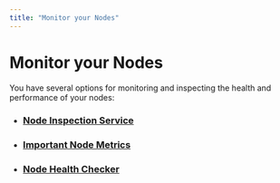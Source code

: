 ```yaml
---
title: "Monitor your Nodes"
---
```





# Monitor your Nodes

You have several options for monitoring and inspecting the health and performance of your nodes:

- ### [Node Inspection Service](measure/node-inspection-service.mdx)
- ### [Important Node Metrics](measure/important-metrics.mdx)
- ### [Node Health Checker](measure/node-health-checker.mdx)
